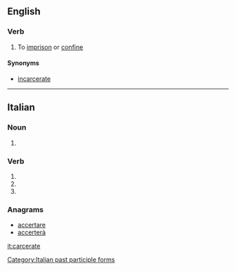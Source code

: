 ==English==

===Verb===
{{en-verb|carcerat}}

# {{context|rare|lang=en}} To [[imprison]] or [[confine]]

====Synonyms====
* [[incarcerate]]
----
==Italian==

===Noun===
{{head|it|plural}} {{g|f}}

# {{plural of|carcerata|lang=it}}

===Verb===
{{head|it|verb form}}

# {{inflection of|carcerare||2|p|pres|indc|lang=it}}
# {{inflection of|carcerare||2|p|impr|lang=it}}
# {{feminine plural of|carcerato|lang=it}}

===Anagrams===
* [[accertare#Italian|accertare]]
* [[accerterà#Italian|accerterà]]

[[Category:Italian past participle forms]]

[[it:carcerate]]